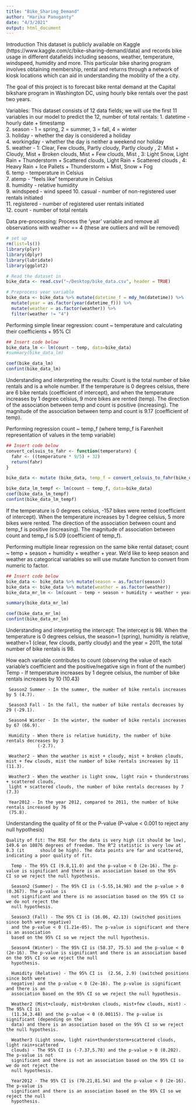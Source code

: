 ```yaml
---
title: "Bike_Sharing_Demand"
author: "Harika Panuganty"
date: "4/3/2021"
output: html_document
---
```


Introduction
This dataset is publicly available on Kaggle (https://www.kaggle.com/c/bike-sharing-demand/data) and records bike usage in different datafields including seasons, weather, temperature, windspeed, humidity and more. This particular bike sharing program involves obtaining membership, rental and returns through a network of kiosk locations which can aid in understanding the mobility of the a city. 

The goal of this project is to forecast bike rental demand at the Capital bikshare program in Washington DC, using hourly bike rentals over the past two years.  

Variables: 
This dataset consists of 12 data fields; we will use the first 11 variables in our model to predict the 12, number of total rentals: 
1. datetime - hourly date + timestamp      
2. season - 1 = spring, 2 = summer, 3 = fall, 4 = winter      
3. holiday - whether the day is considered a holiday     
4. workingday - whether the day is neither a weekend nor holiday     
5. weather - 1: Clear, Few clouds, Partly cloudy, Partly cloudy , 2: Mist + Cloudy, Mist + Broken clouds, Mist + Few clouds, Mist , 3: Light Snow, Light Rain + Thunderstorm + Scattered clouds, Light Rain + Scattered clouds , 4: Heavy Rain + Ice Pallets + Thunderstorm + Mist, Snow + Fog        
6. temp - temperature in Celsius         
7. atemp - "feels like" temperature in Celsius       
8. humidity - relative humidity        
9. windspeed - wind speed
10. casual - number of non-registered user rentals initiated        
11. registered - number of registered user rentals initiated      
12. count - number of total rentals

Data pre-processing: Process the 'year' variable and remove all observations with weather == 4 (these are outliers and will be removed)
```r
# set up
rm(list=ls())
library(plyr)
library(dplyr)
library(lubridate)
library(ggplot2)

# Read the dataset in
bike_data <- read.csv("~/Desktop/bike_data.csv", header = TRUE)

# Preprocess year variable
bike_data <- bike_data %>% mutate(datetime_f = mdy_hm(datetime)) %>%
  mutate(year = as.factor(year(datetime_f))) %>%
  mutate(weather = as.factor(weather)) %>%
  filter(weather != "4")
```


Performing simple linear regression: count ~ temperature and calculating their coefficients + 95% CI    
```r
## Insert code below
bike_data_lm <- lm(count ~ temp, data=bike_data)
#summary(bike_data_lm)

coef(bike_data_lm)
confint(bike_data_lm)

```

Understanding and interpreting the results: Count is the total number of bike rentals and is a whole number. If the temperature is 0 degrees celsius, there are 6 bike rentals (coefficient of intercept), and when the temperature increases by 1 degree celsius, 9 more bikes are rented (temp). The direction of the association between temp and count is positive (increasing). The magnitude of the association between temp and count is 9.17 (coefficient of temp). 

Performing regression count ~ temp_f (where temp_f is Farenheit representation of values in the temp variable)
```r
## Insert code below
convert_celsuis_to_fahr <- function(temperature) {
  fahr <- ((temperature * 9/5) + 32)
  return(fahr)
}

bike_data <- mutate (bike_data, temp_f = convert_celsuis_to_fahr(bike_data$temp))

bike_data_lm_tempf <- lm(count ~ temp_f, data=bike_data)
coef(bike_data_lm_tempf)
confint(bike_data_lm_tempf)

```

If the temperature is 0 degrees celsius, -157 bikes were rented (coefficient of intercept). When the temperature increases by 1 degree celsius, 5 more bikes were rented. The direction of the association between count and temp_f is positive (increasing). The magnitude of association between count and temp_f is 5.09 (coefficient of temp_f).

Performing multiple linear regression on the same bike rental dataset; count ~ temp + season + humidity + weather + year. We'd like to keep season and weather as categorical variables so will use mutate function to convert from numeric to factor.
```r
## Insert code below
bike_data <- bike_data %>% mutate(season = as.factor(season))
bike_data <- bike_data %>% mutate(weather = as.factor(weather))
bike_data_mr_lm <- lm(count ~ temp + season + humidity + weather + year, data = bike_data)

summary(bike_data_mr_lm)

coef(bike_data_mr_lm)
confint(bike_data_mr_lm)
```
Understanding and interpreting the intercept: The intercept is 98. When the temperature is 0 degrees celsius, the season=1 (spring), humidity is relative, weather=1 (clear, few clouds, partly cloudy) and the year = 2011, the total number of bike rentals is 98. 

How each variable contributes to count (observing the value of each variable's coefficient and the positive/negative sign in front of the number)
     Temp - If temperature increases by 1 degree celsius, the number of bike rentals increases by      10 (10.43)
     
     Season2 Summer - In the summer, the number of bike rentals increases by 5 (4.7).
     
     Season3 Fall - In the fall, the number of bike rentals decreases by 29 (-29.1). 
     
     Season4 Winter - In the winter, the number of bike rentals increases by 67 (66.9).
     
     Humidity - When there is relative humidity, the number of bike rentals decreases by 3     
                (-2.7).
                
     Weather2 - When the weather is mist + cloudy, mist + broken clouds, mist + few clouds, mist the number of bike rentals increases by 11 (11.3). 
     
     Weather3 - When the weather is light snow, light rain + thunderstroms + scattered clouds,  
     light + scattered clouds, the number of bike rentals decreases by 7 (7.3)
     
     Year2012 - In the year 2012, compared to 2011, the number of bike rentals increased by 76 
     (75.8). 

Understanding the quality of fit or the P-value (P-value < 0.001 to reject any null hypothesis)

    Quality of fit: The RSE for the data is very high (it should be low), 149.6 on 10876 degrees of freedom. The R^2 statistic is very low at 0.3 (it      should be high). The data points are far and scattered, indicating a poor quality of fit. 

      Temp - The 95% CI (9.8,11.0) and the p-value < 0 (2e-16). The p-value is significant and there is an association based on the 95%       CI so we reject the null hypothesis.
      
      Season2 (Summer) - The 95% CI is (-5.55,14.98) and the p-value > 0 (0.367). The p-value is
      not significant and there is no association based on the 95% CI so we do not reject the
      null hypothesis.
      
      Season3 (Fall) - The 95% CI is (16.06, 42.13) (switched positions since both were negative)
      and the p-value < 0 (1.21e-05). The p-value is significant and there is an association    
      based on the 95% CI so we reject the null hypothesis. 

      Season4 (Winter) - The 95% CI is (58.37, 75.5) and the p-value < 0 (2e-16). The p-value is significant and there is an association based on the 95% CI so we reject the null     
      hypothesis.
      
      Humidity (Relative) - The 95% CI is  (2.56, 2.9) (switched positions since both were 
      negative) and the p-value < 0 (2e-16). The p-value is significant and there is an 
      association based on the 95% CI so we reject the null hypothesis.
      
      Weather2 (Mist+cloudy, mist+broken clouds, mist+few clouds, mist) - The 95% CI is 
      (11.34,3.48) and the p-value < 0 (0.00115). The p-value is significant (depending on the 
      data) and there is an association based on the 95% CI so we reject the null hypothesis.
      
      Weather3 (Light snow, light rain+thunderstorm+scattered clouds, light rain+scattered   
      clouds) - The 95% CI is (-7.37,5.78) and the p-value > 0 (0.202). The p-value is not      
      significant and there is not an association based on the 95% CI so we do not reject the 
      null hypothesis.
      
      Year2012 - The 95% CI is (70.21,81.54) and the p-value < 0 (2e-16). The p-value is       
      significant and there is an association based on the 95% CI so we reject the null     
      hypothesis.
